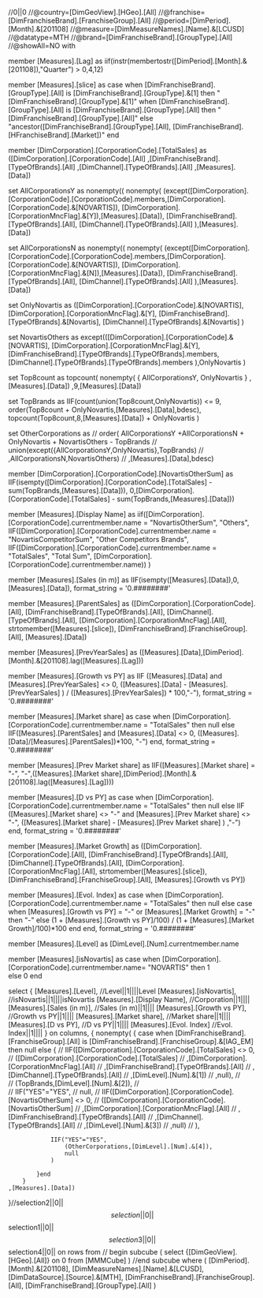 //0||0
//@country=[DimGeoView].[HGeo].[All]
//@franchise=[DimFranchiseBrand].[FranchiseGroup].[All]
//@period=[DimPeriod].[Month].&[201108]
//@measure=[DimMeasureNames].[Name].&[LCUSD]
//@datatype=MTH
//@brand=[DimFranchiseBrand].[GroupType].[All]
//@showAll=NO
with

member [Measures].[Lag] as
	iif(instr(membertostr([DimPeriod].[Month].&[201108]),"Quarter") > 0,4,12)

member [Measures].[slice] as
	case when [DimFranchiseBrand].[GroupType].[All] is [DimFranchiseBrand].[GroupType].&[1] then
		"[DimFranchiseBrand].[GroupType].&[1]"
		when [DimFranchiseBrand].[GroupType].[All] is [DimFranchiseBrand].[GroupType].[All] then
		"[DimFranchiseBrand].[GroupType].[All]"
	else "ancestor([DimFranchiseBrand].[GroupType].[All],
		[DimFranchiseBrand].[HFranchiseBrand].[Market])" end

member [DimCorporation].[CorporationCode].[TotalSales] as
	([DimCorporation].[CorporationCode].[All]
	,[DimFranchiseBrand].[TypeOfBrands].[All]
	,[DimChannel].[TypeOfBrands].[All]
	,[Measures].[Data])

set AllCorporationsY as
	nonempty((
		nonempty(
			(except([DimCorporation].[CorporationCode].[CorporationCode].members,[DimCorporation].[CorporationCode].&[NOVARTIS]),
			[DimCorporation].[CorporationMncFlag].&[Y]),[Measures].[Data]),
		[DimFranchiseBrand].[TypeOfBrands].[All],
		[DimChannel].[TypeOfBrands].[All]
	),[Measures].[Data])

set AllCorporationsN as
	nonempty((
		nonempty(
			(except([DimCorporation].[CorporationCode].[CorporationCode].members,[DimCorporation].[CorporationCode].&[NOVARTIS]),
			[DimCorporation].[CorporationMncFlag].&[N]),[Measures].[Data]),
		[DimFranchiseBrand].[TypeOfBrands].[All],
		[DimChannel].[TypeOfBrands].[All]
	),[Measures].[Data])	

set OnlyNovartis as
	([DimCorporation].[CorporationCode].&[NOVARTIS],
	[DimCorporation].[CorporationMncFlag].&[Y],
	[DimFranchiseBrand].[TypeOfBrands].&[Novartis],
	[DimChannel].[TypeOfBrands].&[Novartis]
	)

set NovartisOthers as
	except(([DimCorporation].[CorporationCode].&[NOVARTIS],
	[DimCorporation].[CorporationMncFlag].&[Y],
	[DimFranchiseBrand].[TypeOfBrands].[TypeOfBrands].members,
	[DimChannel].[TypeOfBrands].[TypeOfBrands].members
	),OnlyNovartis )

set Top8count as
	topcount(
			nonempty(
				{
					AllCorporationsY,
					OnlyNovartis
				}
			,[Measures].[Data])
		,9,[Measures].[Data])

set TopBrands as
	IIF(count(union(Top8count,OnlyNovartis)) <= 9,
		order(Top8count + OnlyNovartis,[Measures].[Data],bdesc),
		topcount(Top8count,8,[Measures].[Data]) + OnlyNovartis
	)

set OtherCorporations as
//	order(
	AllCorporationsY +AllCorporationsN + OnlyNovartis + NovartisOthers - TopBrands
//			union(except({AllCorporationsY,OnlyNovartis},TopBrands)
//			,AllCorporationsN,NovartisOthers)
//	,[Measures].[Data],bdesc)

member [DimCorporation].[CorporationCode].[NovartisOtherSum] as
	IIF(isempty([DimCorporation].[CorporationCode].[TotalSales]
				 - sum(TopBrands,[Measures].[Data])),
		0,[DimCorporation].[CorporationCode].[TotalSales] - sum(TopBrands,[Measures].[Data]))

member [Measures].[Display Name] as
	iif([DimCorporation].[CorporationCode].currentmember.name = "NovartisOtherSum", "Others",
		IIF([DimCorporation].[CorporationCode].currentmember.name = "NovartisCompetitorSum",
			"Other Competitors Brands",
				IIF([DimCorporation].[CorporationCode].currentmember.name = "TotalSales",
				"Total Sum",
			[DimCorporation].[CorporationCode].currentmember.name))
	)

member [Measures].[Sales (in m)] as
	IIF(isempty([Measures].[Data]),0,[Measures].[Data]), format_string = '0.########'

member [Measures].[ParentSales] as
	([DimCorporation].[CorporationCode].[All],
	[DimFranchiseBrand].[TypeOfBrands].[All],
	[DimChannel].[TypeOfBrands].[All],
	[DimCorporation].[CorporationMncFlag].[All],
	strtomember([Measures].[slice]),
	[DimFranchiseBrand].[FranchiseGroup].[All],
	[Measures].[Data])

member [Measures].[PrevYearSales] as
	([Measures].[Data],[DimPeriod].[Month].&[201108].lag([Measures].[Lag]))

member [Measures].[Growth vs PY] as
IIF ([Measures].[Data]  and [Measures].[PrevYearSales] <> 0, 
	([Measures].[Data] - [Measures].[PrevYearSales] ) 
	/ ([Measures].[PrevYearSales]) * 100,"-"), format_string = '0.########'

member [Measures].[Market share] as
	case when [DimCorporation].[CorporationCode].currentmember.name = "TotalSales" then
		null
	else
	IIF([Measures].[ParentSales] and [Measures].[Data] <> 0, 
		([Measures].[Data]/[Measures].[ParentSales])*100, "-")
	end, format_string = '0.########'

member [Measures].[Prev Market share] as
	IIF([Measures].[Market share] = "-",
		"-",([Measures].[Market share],[DimPeriod].[Month].&[201108].lag([Measures].[Lag])))

member [Measures].[D vs PY] as
	case when [DimCorporation].[CorporationCode].currentmember.name = "TotalSales" then
		null
	else
	IIF ([Measures].[Market share] <> "-" and [Measures].[Prev Market share] <> "-", 
		([Measures].[Market share] - [Measures].[Prev Market share] ) ,"-")
	end, format_string = '0.########'

member [Measures].[Market Growth] as
	([DimCorporation].[CorporationCode].[All],
	[DimFranchiseBrand].[TypeOfBrands].[All],
	[DimChannel].[TypeOfBrands].[All],
	[DimCorporation].[CorporationMncFlag].[All],
	strtomember([Measures].[slice]),
	[DimFranchiseBrand].[FranchiseGroup].[All],
	[Measures].[Growth vs PY])

member [Measures].[Evol. Index] as
	case when [DimCorporation].[CorporationCode].currentmember.name = "TotalSales" then
		null
	else
		case when [Measures].[Growth vs PY] = "-" or [Measures].[Market Growth] = "-"
		then "-"
		else (1 + [Measures].[Growth vs PY]/100) / (1 + [Measures].[Market Growth]/100)*100 end
	end, format_string = '0.########'

member [Measures].[Level] as
	[DimLevel].[Num].currentmember.name

member [Measures].[isNovartis] as 
	case when [DimCorporation].[CorporationCode].currentmember.name= "NOVARTIS" then
		1	
	else 0 
	end

select 
{
	[Measures].[Level],			//Level||1||||Level
	[Measures].[isNovartis],	//isNovartis||1||||isNovartis
	[Measures].[Display Name],	//Corporation||1||||
	[Measures].[Sales (in m)],	//Sales (in m)||1||||
	[Measures].[Growth vs PY],	//Growth vs PY||1||||
	[Measures].[Market share],	//Market share||1||||
	[Measures].[D vs PY],		//D vs PY||1||||
	[Measures].[Evol. Index]	//Evol. Index||1||||
} on columns,
{
	nonempty(
		{
			case when [DimFranchiseBrand].[FranchiseGroup].[All] is [DimFranchiseBrand].[FranchiseGroup].&[IAG_EM] then
			null
			else
			{
//				IIF([DimCorporation].[CorporationCode].[TotalSales] <> 0,
//					([DimCorporation].[CorporationCode].[TotalSales]
//					,[DimCorporation].[CorporationMncFlag].[All]
//					,[DimFranchiseBrand].[TypeOfBrands].[All]
//					,[DimChannel].[TypeOfBrands].[All]
//					,[DimLevel].[Num].&[1])
//					,null),
//					
//				(TopBrands,[DimLevel].[Num].&[2]),
//				
//				IIF("YES"="YES",
//					null,
//					IIF([DimCorporation].[CorporationCode].[NovartisOtherSum] <> 0,
//						([DimCorporation].[CorporationCode].[NovartisOtherSum]
//						,[DimCorporation].[CorporationMncFlag].[All]
//						,[DimFranchiseBrand].[TypeOfBrands].[All]
//						,[DimChannel].[TypeOfBrands].[All]
//						,[DimLevel].[Num].&[3])
//						,null)
//				),
				
				IIF("YES"="YES",
					(OtherCorporations,[DimLevel].[Num].&[4]),
					null
				)
				
			}end
		}
	,[Measures].[Data])
}//selection2||0||$$selection||0||$$selection1||0||$$selection3||0||$$selection4||0||
on rows
from
// begin subcube
(
	select 
		{[DimGeoView].[HGeo].[All]} on 0 
	from [MMMCube]
)
//end subcube
where (
		[DimPeriod].[Month].&[201108],
		[DimMeasureNames].[Name].&[LCUSD],
		[DimDataSource].[Source].&[MTH],
		[DimFranchiseBrand].[FranchiseGroup].[All],
		[DimFranchiseBrand].[GroupType].[All]
)	